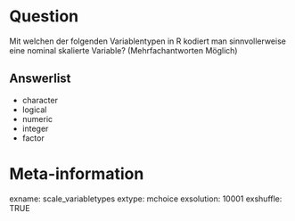 Question
========
Mit welchen der folgenden Variablentypen in R kodiert man sinnvollerweise eine nominal skalierte Variable? (Mehrfachantworten Möglich)

Answerlist
--------------------
* character
* logical
* numeric
* integer
* factor

Meta-information
===============
exname: scale_variabletypes
extype: mchoice
exsolution: 10001
exshuffle: TRUE

